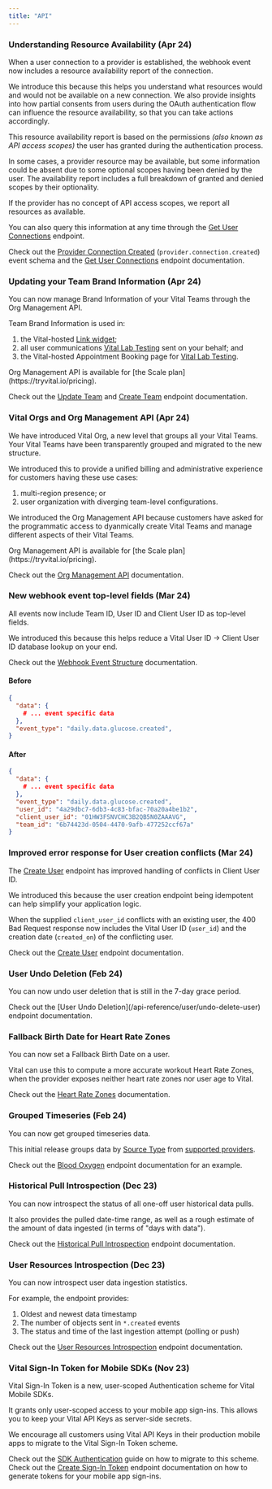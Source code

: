 ```yaml
---
title: "API"
---
```



### Understanding Resource Availability (Apr 24)
When a user connection to a provider is established, the webhook event now includes a resource availability
report of the connection.

<Accordion icon="signal-bars" iconType="duotone" title="Details" defaultOpen>
We introduce this because this helps you understand what resources would and would not be available on
a new connection. We also provide insights into how partial consents from users during the OAuth authentication
flow can influence the resource availability, so that you can take actions accordingly.

This resource availability report is based on the permissions *(also known as API access scopes)* the user has
granted during the authentication process.

In some cases, a provider resource may be available, but some information could be absent due to
some optional scopes having been denied by the user. The availability report includes a full breakdown
of granted and denied scopes by their optionality.

<Note>
If the provider has no concept of API access scopes, we report all resources as available.
</Note>

You can also query this information at any time through the
[Get User Connections](/api-reference/user/get-users-connected-providers) endpoint.

Check out the [Provider Connection Created](/event-catalog/provider.connection.created)
(`provider.connection.created`) event schema and the [Get User Connections](/api-reference/user/get-users-connected-providers) endpoint documentation.

</Accordion>


### Updating your Team Brand Information (Apr 24)
You can now manage Brand Information of your Vital Teams through the Org Management API.

<Accordion icon="billboard" iconType="duotone" title="Details" defaultOpen>
Team Brand Information is used in:

1. the Vital-hosted [Link widget](/wearables/connecting-providers/introduction);
2. all user communications [Vital Lab Testing](/lab/overview/introduction) sent on your behalf; and
3. the Vital-hosted Appointment Booking page for [Vital Lab Testing](/lab/overview/introduction).


<Info>
Org Management API is available for [the Scale plan](https://tryvital.io/pricing).
</Info>

Check out the [Update Team](/api-reference/org-management/team/update-team) and 
[Create Team](/api-reference/org-management/team/create-team) endpoint documentation.

</Accordion>

### Vital Orgs and Org Management API (Apr 24)
We have introduced Vital Org, a new level that groups all your Vital Teams. Your Vital Teams have been
transparently grouped and migrated to the new structure.

<Accordion icon="building" iconType="duotone" title="Details" defaultOpen>
We introduced this to provide a unified billing and administrative experience for customers having these use cases:

1. multi-region presence; or
2. user organization with diverging team-level configurations.


We introduced the Org Management API because customers have asked for the programmatic access to
dyanmically create Vital Teams and manage different aspects of their Vital Teams.

<Info>
Org Management API is available for [the Scale plan](https://tryvital.io/pricing).
</Info>

Check out the [Org Management API](/api-reference/org-management) documentation.

</Accordion>

### New webhook event top-level fields (Mar 24)

All events now include Team ID, User ID and Client User ID as top-level fields.

<Accordion icon="message" iconType="duotone" title="Details" defaultOpen>
We introduced this because this helps reduce a Vital User ID -> Client User ID database lookup on your end.

Check out the [Webhook Event Structure](/webhooks/event-structure) documentation.

#### Before
```json Basic event structure
{
  "data": {
    # ... event specific data
  },
  "event_type": "daily.data.glucose.created",
}
```

#### After
```json Basic event structure
{
  "data": {
    # ... event specific data
  },
  "event_type": "daily.data.glucose.created",
  "user_id": "4a29dbc7-6db3-4c83-bfac-70a20a4be1b2",
  "client_user_id": "01HW3FSNVCHC3B2QB5N0ZAAAVG",
  "team_id": "6b74423d-0504-4470-9afb-477252ccf67a"
}
```

</Accordion>

### Improved error response for User creation conflicts (Mar 24)

The [Create User](/api-reference/user/create-user) endpoint has improved handling of
conflicts in Client User ID.

<Accordion icon="circle-exclamation" iconType="duotone" title="Details" defaultOpen>
We introduced this because the user creation endpoint being idempotent can help
simplify your application logic.

When the supplied `client_user_id` conflicts with an existing user, the 400 Bad Request response
now includes the Vital User ID (`user_id`) and the creation date (`created_on`) of the conflicting user.

Check out the [Create User](/api-reference/user/create-user) endpoint documentation.
</Accordion>


### User Undo Deletion (Feb 24)

You can now undo user deletion that is still in the 7-day grace period.

<Accordion icon="trash-undo" iconType="duotone" title="Details" defaultOpen>
Check out the [User Undo Deletion](/api-reference/user/undo-delete-user) endpoint documentation.
</Accordion>

### Fallback Birth Date for Heart Rate Zones
You can now set a Fallback Birth Date on a user.

<Accordion icon="cake-candles" iconType="duotone" title="Details" defaultOpen>
Vital can use this to compute a more accurate workout Heart Rate Zones, when the provider
exposes neither heart rate zones nor user age to Vital.

Check out the [Heart Rate Zones](/wearables/providers/heart-rate-zones#fallback-birth-date) documentation.
</Accordion>

### Grouped Timeseries (Feb 24)
You can now get grouped timeseries data.

<Accordion icon="chart-scatter" iconType="duotone" title="Details" defaultOpen>

This initial release groups data by [Source Type](/wearables/providers/data-attributions#source-type)
from [supported providers](/wearables/providers/data-attributions#supported-providers).

Check out the [Blood Oxygen](/api-reference/timeseries-grouped/blood-oxygen) endpoint documentation for an example.
</Accordion>


### Historical Pull Introspection (Dec 23)
You can now introspect the status of all one-off user historical data pulls.

<Accordion icon="binoculars" iconType="duotone" title="Details" defaultOpen>
It also provides the pulled date-time range, as well as a rough estimate of the amount of
data ingested (in terms of "days with data").

Check out the [Historical Pull Introspection](/api-reference/introspection/historical-pulls) endpoint documentation.
</Accordion>

### User Resources Introspection (Dec 23)
You can now introspect user data ingestion statistics.

<Accordion icon="binoculars" iconType="duotone" title="Details" defaultOpen>
For example, the endpoint provides:

1. Oldest and newest data timestamp
2. The number of objects sent in `*.created` events
3. The status and time of the last ingestion attempt (polling or push)

Check out the [User Resources Introspection](/api-reference/introspection/user-resources) endpoint documentation.
</Accordion>


### Vital Sign-In Token for Mobile SDKs (Nov 23)

Vital Sign-In Token is a new, user-scoped Authentication scheme for Vital Mobile SDKs.

<Accordion icon="id-badge" iconType="duotone" title="Details" defaultOpen>
It grants only user-scoped access to your mobile app sign-ins. This allows you to keep your Vital API Keys
as server-side secrets.

We encourage all customers using Vital API Keys in their production mobile apps to
migrate to the Vital Sign-In Token scheme.

Check out the [SDK Authentication](/wearables/sdks/authentication#vital-sign-in-token) guide on how to migrate to
this scheme. Check out the [Create Sign-In Token](/api-reference/user/create-sign-in-token) endpoint documentation
on how to generate tokens for your mobile app sign-ins.
</Accordion>
